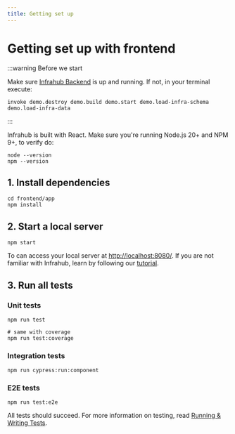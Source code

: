 ```yaml
---
title: Getting set up
---
```


# Getting set up with frontend

:::warning Before we start

Make sure [Infrahub Backend](../backend.mdx) is up and running. If not, in your terminal execute:

```shell
invoke demo.destroy demo.build demo.start demo.load-infra-schema demo.load-infra-data
```

:::

Infrahub is built with React. Make sure you're running Node.js 20+ and NPM 9+, to verify do:

```shell
node --version
npm --version
```

## 1. Install dependencies

```shell
cd frontend/app
npm install
```

## 2. Start a local server

```shell
npm start
```

To can access your local server at [http://localhost:8080/](http://localhost:8080/). If you are not familiar with Infrahub, learn by following our [tutorial](/tutorials/getting-started/).

## 3. Run all tests

### Unit tests

```shell
npm run test

# same with coverage
npm run test:coverage
```

### Integration tests

```shell
npm run cypress:run:component
```

### E2E tests

```shell
npm run test:e2e
```

All tests should succeed. For more information on testing, read [Running & Writing Tests](testing-guidelines.mdx).
